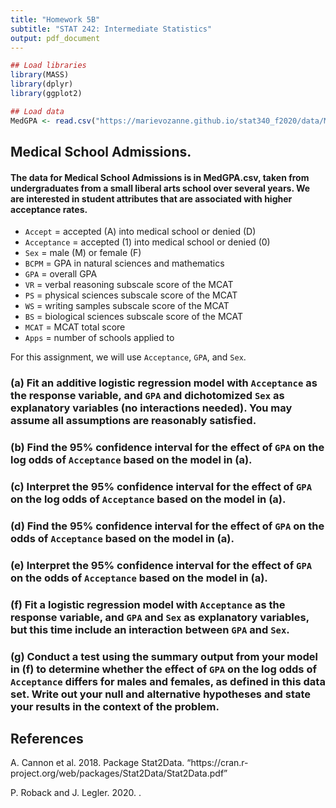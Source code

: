 ---
title: "Homework 5B"
subtitle: "STAT 242: Intermediate Statistics"
output: pdf_document
---

```{r setup, echo=FALSE, message=FALSE}
## Load libraries
library(MASS)
library(dplyr)
library(ggplot2)

## Load data
MedGPA <- read.csv("https://marievozanne.github.io/stat340_f2020/data/MedGPA.csv")
```


## Medical School Admissions.

#### The data for Medical School Admissions is in MedGPA.csv, taken from undergraduates from a small liberal arts school over several years. We are interested in student attributes that are associated with higher acceptance rates.

- `Accept` = accepted (A) into medical school or denied (D)
- `Acceptance` = accepted (1) into medical school or denied (0)
- `Sex` = male (M) or female (F)
- `BCPM` = GPA in natural sciences and mathematics
- `GPA` = overall GPA
- `VR` = verbal reasoning subscale score of the MCAT
- `PS` = physical sciences subscale score of the MCAT
- `WS` = writing samples subscale score of the MCAT
- `BS` = biological sciences subscale score of the MCAT
- `MCAT` = MCAT total score
- `Apps` = number of schools applied to

For this assignment, we will use `Acceptance`, `GPA`, and `Sex`.


### (a) Fit an additive logistic regression model with `Acceptance` as the response variable, and `GPA` and dichotomized `Sex` as explanatory variables (no interactions needed). You may assume all assumptions are reasonably satisfied.



### (b) Find the 95% confidence interval for the effect of `GPA` on the log odds of `Acceptance` based on the model in (a).



### (c) Interpret the 95% confidence interval for the effect of `GPA` on the log odds of  `Acceptance` based on the model in (a).



### (d) Find the 95% confidence interval for the effect of `GPA` on the odds of `Acceptance` based on the model in (a).



### (e) Interpret the 95% confidence interval for the effect of `GPA` on the odds of  `Acceptance` based on the model in (a).



### (f) Fit a logistic regression model with `Acceptance` as the response variable, and `GPA` and `Sex` as explanatory variables, but this time include an interaction between `GPA` and `Sex`.



### (g) Conduct a test using the summary output from your model in (f) to determine whether the effect of `GPA` on the log odds of `Acceptance` differs for males and females, as defined in this data set. Write out your null and alternative hypotheses and state your results in the context of the problem.



## References

A. Cannon et al. 2018. Package Stat2Data. "https://cran.r-project.org/web/packages/Stat2Data/Stat2Data.pdf"

P. Roback and J. Legler. 2020. \emph{Beyond Multiple Linear Regression: Applied Generalized Linear Models and Multilevel Models in R}.

